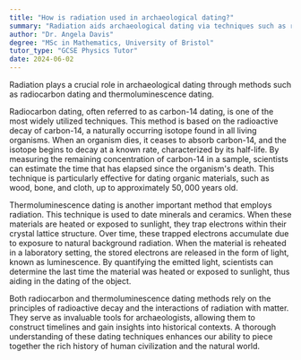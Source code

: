 ```yaml
---
title: "How is radiation used in archaeological dating?"
summary: "Radiation aids archaeological dating via techniques such as radiocarbon dating and thermoluminescence dating, allowing researchers to determine the age of artifacts and fossils accurately."
author: "Dr. Angela Davis"
degree: "MSc in Mathematics, University of Bristol"
tutor_type: "GCSE Physics Tutor"
date: 2024-06-02
---
```


Radiation plays a crucial role in archaeological dating through methods such as radiocarbon dating and thermoluminescence dating.

Radiocarbon dating, often referred to as carbon-14 dating, is one of the most widely utilized techniques. This method is based on the radioactive decay of carbon-14, a naturally occurring isotope found in all living organisms. When an organism dies, it ceases to absorb carbon-14, and the isotope begins to decay at a known rate, characterized by its half-life. By measuring the remaining concentration of carbon-14 in a sample, scientists can estimate the time that has elapsed since the organism's death. This technique is particularly effective for dating organic materials, such as wood, bone, and cloth, up to approximately $50,000$ years old.

Thermoluminescence dating is another important method that employs radiation. This technique is used to date minerals and ceramics. When these materials are heated or exposed to sunlight, they trap electrons within their crystal lattice structure. Over time, these trapped electrons accumulate due to exposure to natural background radiation. When the material is reheated in a laboratory setting, the stored electrons are released in the form of light, known as luminescence. By quantifying the emitted light, scientists can determine the last time the material was heated or exposed to sunlight, thus aiding in the dating of the object.

Both radiocarbon and thermoluminescence dating methods rely on the principles of radioactive decay and the interactions of radiation with matter. They serve as invaluable tools for archaeologists, allowing them to construct timelines and gain insights into historical contexts. A thorough understanding of these dating techniques enhances our ability to piece together the rich history of human civilization and the natural world.
    